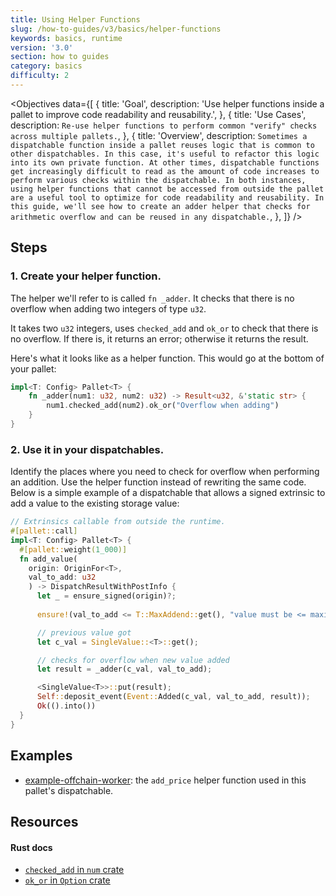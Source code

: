 ```yaml
---
title: Using Helper Functions
slug: /how-to-guides/v3/basics/helper-functions
keywords: basics, runtime
version: '3.0' 
section: how to guides
category: basics
difficulty: 2
---
```


<Objectives
  data={[
    {
      title: 'Goal',
      description: 'Use helper functions inside a pallet to improve code readability and reusability.',
    },
    {
      title: 'Use Cases',
      description:
        `Re-use helper functions to perform common "verify" checks across multiple pallets.`,
    },
    {
      title: 'Overview',
      description:
        `Sometimes a dispatchable function inside a pallet reuses logic that is common to other dispatchables.
         In this case, it's useful to refactor this logic into its own private function.
         At other times, dispatchable functions get increasingly difficult to read as the amount of code increases
         to perform various checks within the dispatchable. In both instances, using helper functions that cannot
         be accessed from outside the pallet are a useful tool to optimize for code readability and reusability.
         In this guide, we'll see how to create an adder helper that checks for arithmetic overflow
         and can be reused in any dispatchable.`,
    },
  ]}
/>

## Steps

### 1. Create your helper function.

The helper we'll refer to is called `fn _adder`. It checks that there is no overflow when adding two integers of type `u32`.

It takes two `u32` integers, uses `checked_add` and `ok_or` to check that there is no overflow. If there is, it returns an error; otherwise
it returns the result.

Here's what it looks like as a helper function. This would go at the bottom of your pallet:

```rust
impl<T: Config> Pallet<T> {
    fn _adder(num1: u32, num2: u32) -> Result<u32, &'static str> {
        num1.checked_add(num2).ok_or("Overflow when adding")
    }
}
```

### 2. Use it in your dispatchables.

Identify the places where you need to check for overflow when performing an addition.
Use the helper function instead of rewriting the same code. Below is a simple example of
a dispatchable that allows a signed extrinsic to add a value to the existing storage value:

```rust
// Extrinsics callable from outside the runtime.
#[pallet::call]
impl<T: Config> Pallet<T> {
  #[pallet::weight(1_000)]
  fn add_value(
    origin: OriginFor<T>,
    val_to_add: u32
    ) -> DispatchResultWithPostInfo {
      let _ = ensure_signed(origin)?;
      
      ensure!(val_to_add <= T::MaxAddend::get(), "value must be <= maximum add amount constant");

      // previous value got
      let c_val = SingleValue::<T>::get();

      // checks for overflow when new value added
      let result = _adder(c_val, val_to_add);

      <SingleValue<T>>::put(result);
      Self::deposit_event(Event::Added(c_val, val_to_add, result));
      Ok(().into())
  }
}
```

## Examples

- [example-offchain-worker](https://github.com/paritytech/substrate/blob/master/frame/example-offchain-worker/src/lib.rs): the `add_price` helper function used in this pallet's dispatchable.

## Resources

#### Rust docs

- [`checked_add` in `num` crate](https://docs.rs/num/0.4.0/num/traits/trait.CheckedAdd.html)
- [`ok_or` in `Option` crate](https://doc.rust-lang.org/std/option/enum.Option.html#method.ok_or)
